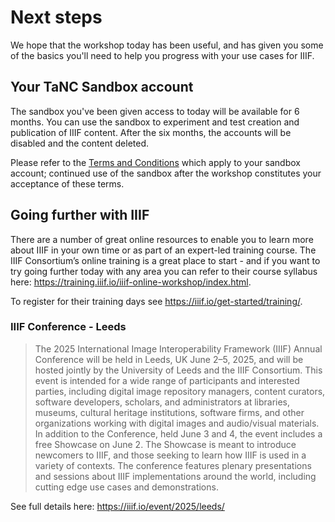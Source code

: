 # Next steps

We hope that the workshop today has been useful, and has given you some of the basics you'll need to help you progress with your use cases for IIIF. 

## Your TaNC Sandbox account

The sandbox you've been given access to today will be available for 6 months. You can use the sandbox to experiment and test creation and publication of IIIF content. After the six months, the accounts will be disabled and the content deleted.

Please refer to the [Terms and Conditions](https://iiif-cloud.digirati.com/terms-and-conditions) which apply to your sandbox account; continued use of the sandbox after the workshop constitutes your acceptance of these terms.


## Going further with IIIF 

There are a number of great online resources to enable you to learn more about IIIF in your own time or as part of an expert-led training course. The IIIF Consortium’s online training is a great place to start - and if you want to try going further today with any area you can refer to their course syllabus here: https://training.iiif.io/iiif-online-workshop/index.html.

To register for their training days see https://iiif.io/get-started/training/.

### IIIF Conference - Leeds

> The 2025 International Image Interoperability Framework (IIIF) Annual Conference will be held in Leeds, UK June 2–5, 2025, and will be hosted jointly by the University of Leeds and the IIIF Consortium. This event is intended for a wide range of participants and interested parties, including digital image repository managers, content curators, software developers, scholars, and administrators at libraries, museums, cultural heritage institutions, software firms, and other organizations working with digital images and audio/visual materials. In addition to the Conference, held June 3 and 4, the event includes a free Showcase on June 2. The Showcase is meant to introduce newcomers to IIIF, and those seeking to learn how IIIF is used in a variety of contexts. The conference features plenary presentations and sessions about IIIF implementations around the world, including cutting edge use cases and demonstrations.

See full details here: https://iiif.io/event/2025/leeds/

